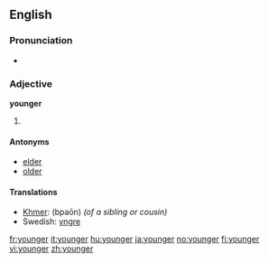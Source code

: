 ==English==

===Pronunciation===
* {{audio|en-us-younger.ogg|Audio (US)}}

===Adjective===
'''younger'''

# {{comparative of|[[young]]}}

====Antonyms====
* [[elder]]
* [[older]]

====Translations====
* [[Khmer]]: {{Khmr|[[ប្អន]]}} (bpaōn) ''(of a sibling or cousin)''
* Swedish: [[yngre]]

[[fr:younger]]
[[it:younger]]
[[hu:younger]]
[[ja:younger]]
[[no:younger]]
[[fi:younger]]
[[vi:younger]]
[[zh:younger]]